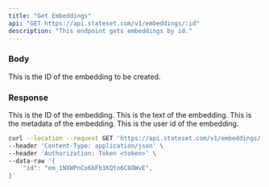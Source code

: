 ```yaml
---
title: "Get Embeddings"
api: "GET https://api.stateset.com/v1/embeddings/:id"
description: "This endpoint gets embeddings by id."
---
```


### Body

<ParamField body="id" type="string">
  This is the ID of the embedding to be created.
</ParamField>

### Response

<ResponseField name="id" type="string">
  This is the ID of the embedding.
</ResponseField>

<ResponseField name="knowledge" type="string">
 This is the text of the embedding.
</ResponseField>

<ResponseField body="metadata" type="string">
  This is the metadata of the embedding.
</ResponseField>

<ResponseField name="user_id" type="string">
 This is the user id of the embedding.
</ResponseField>



<RequestExample>

```bash cURL
curl --location --request GET 'https://api.stateset.com/v1/embeddings/:id' \
--header 'Content-Type: application/json' \
--header 'Authorization: Token <token>' \
--data-raw '{
    "id": "em_1NXWPnCo6bFb1KQto6C8OWvE",
}'
```

</RequestExample>